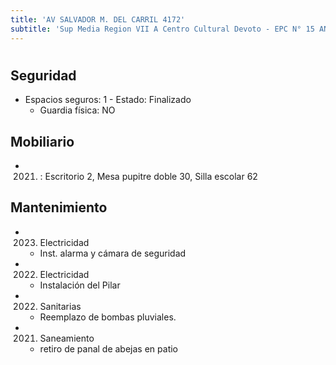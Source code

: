 ```yaml
---
title: 'AV SALVADOR M. DEL CARRIL 4172'
subtitle: 'Sup Media Region VII A Centro Cultural Devoto - EPC N° 15 ANTONIO DEVOTO - JIC N° 02/17° ANTONIO BERNI'
---
```


#


## Seguridad

*  Espacios seguros: 1 - Estado: Finalizado 
    + Guardia física: NO





## Mobiliario

*  (2021) : Escritorio 2, Mesa pupitre doble 30, Silla escolar 62 





## Mantenimiento

*  (2023) Electricidad 
    + Inst. alarma y cámara de seguridad

*  (2022) Electricidad 
    + Instalación del Pilar

*  (2022) Sanitarias 
    + Reemplazo de bombas pluviales.

*  (2021) Saneamiento 
    + retiro de panal de abejas en patio



